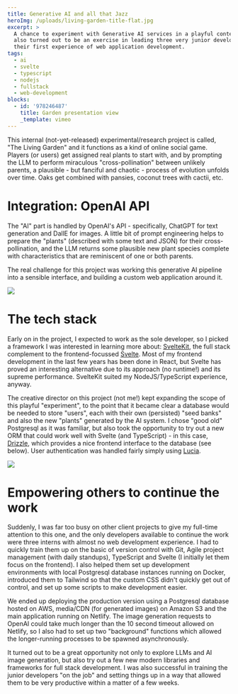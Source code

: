 ```yaml
---
title: Generative AI and all that Jazz
heroImg: /uploads/living-garden-title-flat.jpg
excerpt: >
  A chance to experiment with Generative AI services in a playful context. This
  also turned out to be an exercise in leading three very junior developers into
  their first experience of web application development.
tags:
  - ai
  - svelte
  - typescript
  - nodejs
  - fullstack
  - web-development
blocks:
  - id: '978246487'
    title: Garden presentation view
    _template: vimeo
---
```


This internal (not-yet-released) experimental/research project is called, "The Living Garden" and it functions as a kind of online social game. Players (or users) get assigned real plants to start with, and by prompting the LLM to perform miraculous "cross-pollination" between unlikely parents, a plausible - but fanciful and chaotic - process of evolution unfolds over time. Oaks get combined with pansies, coconut trees with cactii, etc.

# Integration: OpenAI API

The "AI" part is handled by OpenAI's API - specifically, ChatGPT for text generation and DallE for images. A little bit of prompt engineering helps to prepare the "plants" (described with some text and JSON) for their cross-pollination, and the LLM returns some plausible new plant species complete with characteristics that are reminiscent of one or both parents.

The real challenge for this project was working this generative AI pipeline into a sensible interface, and building a custom web application around it.

![](/uploads/garden-ui.jpg)

# The tech stack

Early on in the project, I expected to work as the sole developer, so I picked a framework I was interested in learning more about: [SvelteKit](https://kit.svelte.dev/), the full stack complement to the frontend-focussed [Svelte](https://svelte.dev/). Most of my frontend development in the last few years has been done in React, but Svelte has proved an interesting alternative due to its approach (no runtime!) and its supreme performance. SvelteKit suited my NodeJS/TypeScript experience, anyway.

The creative director on this project (not me!) kept expanding the scope of this playful "experiment", to the point that it became clear a database would be needed to store "users", each with their own (persisted) "seed banks" and also the new "plants" generated by the AI system. I chose "good old" Postgresql as it was familiar, but also took the opportunity to try out a new ORM that could work well with Svelte (and TypeScript) - in this case, [Drizzle](https://orm.drizzle.team/), which provides a nice frontend interface to the database (see below). User authentication was handled fairly simply using [Lucia](https://lucia-auth.com/).

![](/uploads/drizzle-studio.png)

# Empowering others to continue the work

Suddenly, I was far too busy on other client projects to give my full-time attention to this one, and the only developers available to continue the work were three interns with almost no web development experience. I had to quickly train them up on the basic of version control with Git, Agile project management (with daily standups), TypeScript and Svelte (I initially let them focus on the frontend). I also helped them set up development environments with local Postgresql database instances running on Docker, introduced them to Tailwind so that the custom CSS didn't quickly get out of control, and set up some scripts to make development easier.

We ended up deploying the production version using a Postgresql database hosted on AWS, media/CDN (for generated images) on Amazon S3 and the main application running on Netlify. The image generation requests to OpenAI could take much longer than the 10 second timeout allowed on Netlify, so I also had to set up two "background" functions which allowed the longer-running processes to be spawned asynchronously.

It turned out to be a great opportunity not only to explore LLMs and AI image generation, but also try out a few new modern libraries and frameworks for full stack development. I was also successful in training the junior developers "on the job" and setting things up in a way that allowed them to be very productive within a matter of a few weeks.
